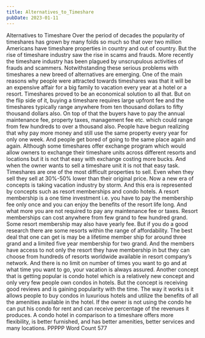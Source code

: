```yaml
---
title: Alternatives_to_Timeshare
pubDate: 2023-01-11
---
```


Alternatives to Timeshare
Over the period of decades the popularity of timeshares has grown by many folds so much so that over two million Americans have timeshare properties in country and out of country. But the rise of timeshare industry saw the rise in scams and frauds. More recently the timeshare industry has been plagued by unscrupulous activities of frauds and scammers. Notwithstanding these serious problems with timeshares a new breed of alternatives are emerging. One of the main reasons why people were attracted towards timeshares was that it will be an expensive affair for a big family to vacation every year at a hotel or a resort. Timeshares proved to be an economical solution to all that. 
But on the flip side of it, buying a timeshare requires large upfront fee and the timeshares typically range anywhere from ten thousand dollars to fifty thousand dollars also. On top of that the buyers have to pay the annual maintenance fee, property taxes, management fee etc. which could range from few hundreds to over a thousand also. People have begun realizing that why pay more money and still use the same property every year for only one week.  And people get bored of going to the same place again and again. Although some timeshares offer exchange program which would allow owners to exchange their timeshare units across different resorts and locations but it is not that easy with exchange costing more bucks. And when the owner wants to sell a timeshare unit it is not that easy task. Timeshares are one of the most difficult properties to sell. Even when they sell they sell at 30%-50% lower than their original price. 
Now a new era of concepts is taking vacation industry by storm. And this era is represented by concepts such as resort memberships and condo hotels. A resort membership is a one time investment i.e. you have to pay the membership fee only once and you can enjoy the benefits of the resort life long.  And what more you are not required to pay any maintenance fee or taxes. Resort memberships can cost anywhere from few grand to few hundred grand. Some resort membership may also have yearly fee. But if you do a good research there are some resorts within the range of affordability. The best deal that one can get is may be a lifetime member ship for around three grand and a limited five year membership for two grand.  And the members have access to not only the resort they have membership in but they can choose from hundreds of resorts worldwide available in resort company’s network. And there is no limit on number of times you want to go and at what time you want to go, your vacation is always assured.
Another concept that is getting popular is condo hotel which is a relatively new concept and only very few people own condos in hotels. But the concept is receiving good reviews and is gaining popularity with the time. The way it works is it allows people to buy condos in luxurious hotels and utilize the benefits of all the amenities available in the hotel. If the owner is not using the condo he can put his condo for rent and can receive percentage of the revenues it produces. A condo hotel in comparison to a timeshare offers more flexibility, is better furnished, and has better amenities, better services and many locations.
PPPPP
Word Count 577